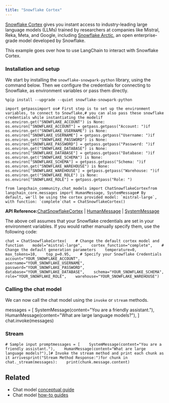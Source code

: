 ```yaml
---
title: "Snowflake Cortex"
---
```


[Snowflake Cortex](https://docs.snowflake.com/en/user-guide/snowflake-cortex/llm-functions) gives you instant access to industry-leading large language models (LLMs) trained by researchers at companies like Mistral, Reka, Meta, and Google, including [Snowflake Arctic](https://www.snowflake.com/en/data-cloud/arctic/), an open enterprise-grade model developed by Snowflake.

This example goes over how to use LangChain to interact with Snowflake Cortex.

### Installation and setup

We start by installing the `snowflake-snowpark-python` library, using the command below. Then we configure the credentials for connecting to Snowflake, as environment variables or pass them directly.

```
%pip install --upgrade --quiet snowflake-snowpark-python
```

```
import getpassimport os# First step is to set up the environment variables, to connect to Snowflake,# you can also pass these snowflake credentials while instantiating the modelif os.environ.get("SNOWFLAKE_ACCOUNT") is None:    os.environ["SNOWFLAKE_ACCOUNT"] = getpass.getpass("Account: ")if os.environ.get("SNOWFLAKE_USERNAME") is None:    os.environ["SNOWFLAKE_USERNAME"] = getpass.getpass("Username: ")if os.environ.get("SNOWFLAKE_PASSWORD") is None:    os.environ["SNOWFLAKE_PASSWORD"] = getpass.getpass("Password: ")if os.environ.get("SNOWFLAKE_DATABASE") is None:    os.environ["SNOWFLAKE_DATABASE"] = getpass.getpass("Database: ")if os.environ.get("SNOWFLAKE_SCHEMA") is None:    os.environ["SNOWFLAKE_SCHEMA"] = getpass.getpass("Schema: ")if os.environ.get("SNOWFLAKE_WAREHOUSE") is None:    os.environ["SNOWFLAKE_WAREHOUSE"] = getpass.getpass("Warehouse: ")if os.environ.get("SNOWFLAKE_ROLE") is None:    os.environ["SNOWFLAKE_ROLE"] = getpass.getpass("Role: ")
```

```
from langchain_community.chat_models import ChatSnowflakeCortexfrom langchain_core.messages import HumanMessage, SystemMessage# By default, we'll be using the cortex provided model: `mistral-large`, with function: `complete`chat = ChatSnowflakeCortex()
```

**API Reference:**[ChatSnowflakeCortex](https://python.langchain.com/api_reference/community/chat_models/langchain_community.chat_models.snowflake.ChatSnowflakeCortex.html) | [HumanMessage](https://python.langchain.com/api_reference/core/messages/langchain_core.messages.human.HumanMessage.html) | [SystemMessage](https://python.langchain.com/api_reference/core/messages/langchain_core.messages.system.SystemMessage.html)

The above cell assumes that your Snowflake credentials are set in your environment variables. If you would rather manually specify them, use the following code:

```
chat = ChatSnowflakeCortex(    # Change the default cortex model and function    model="mistral-large",    cortex_function="complete",    # Change the default generation parameters    temperature=0,    max_tokens=10,    top_p=0.95,    # Specify your Snowflake Credentials    account="YOUR_SNOWFLAKE_ACCOUNT",    username="YOUR_SNOWFLAKE_USERNAME",    password="YOUR_SNOWFLAKE_PASSWORD",    database="YOUR_SNOWFLAKE_DATABASE",    schema="YOUR_SNOWFLAKE_SCHEMA",    role="YOUR_SNOWFLAKE_ROLE",    warehouse="YOUR_SNOWFLAKE_WAREHOUSE")
```

### Calling the chat model

We can now call the chat model using the `invoke` or `stream` methods.

messages = \[ SystemMessage(content="You are a friendly assistant."), HumanMessage(content="What are large language models?"), ] chat.invoke(messages)

### Stream

```
# Sample input promptmessages = [    SystemMessage(content="You are a friendly assistant."),    HumanMessage(content="What are large language models?"),]# Invoke the stream method and print each chunk as it arrivesprint("Stream Method Response:")for chunk in chat._stream(messages):    print(chunk.message.content)
```

## Related

* Chat model [conceptual guide](/oss/concepts/chat_models)
* Chat model [how-to guides](/oss/how_to/#chat-models)
